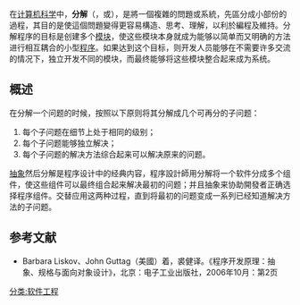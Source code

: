{{noteTA
|G1=IT
}}
在[[计算机科学|计算机科学]]中，'''分解'''（{{lang-en|Decomposition}}，或{{lang|en|factoring}}），是將一個複雜的問題或系統，先區分成小部份的過程，其目的是使這個問題變得更容易構造、思考、理解，以利於編程及維持。分解程序的目标是创建多个[[軟體模組|模块]]，使这些模块本身就成为能够以简单而又明确的方法进行相互耦合的小型[[程序_(電腦科學)|程序]]。如果达到这个目标，则开发人员能够在不需要许多交流的情况下，独立开发不同的模块，而最终能够将这些模块整合起来成为系统。

==概述 ==
在分解一个问题的时候，按照以下原则将其分解成几个可再分的子问题：

# 每个子问题在细节上处于相同的级别；
# 每个子问题能够独立解决；
# 每个子问题的解决方法综合起来可以解决原来的问题。

[[抽象化_(計算機科學)|抽象]]然后分解是程序设计中的经典内容，程序設計師用分解将一个软件分成多个组件，使这些组件可以最终组合起来解决最初的问题；并且抽象来协助開發者正确选择程序组件。交替应用这两种过程，直到将最初的问题变成一系列已经知道解决方法的子问题。

== 参考文献 ==
* Barbara Liskov、John Guttag（美國）着，裘健译。《程序开发原理：抽象、规格与面向对象设计》，北京：电子工业出版社，2006年10月：第2页

[[分类:软件工程|分类:软件工程]]